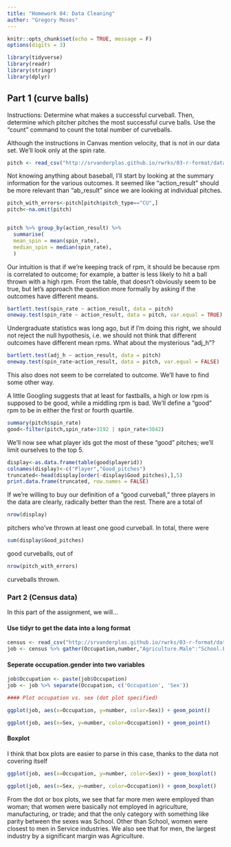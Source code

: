 ```yaml
---
title: "Homework 04: Data Cleaning"
author: "Gregory Moses"
---
```


```r
knitr::opts_chunk$set(echo = TRUE, message = F)
options(digits = 3)

library(tidyverse)
library(readr)
library(stringr)
library(dplyr)
```



## Part 1 (curve balls)
Instructions: Determine what makes a successful curveball. Then, determine which pitcher pitches the most successful curve balls. Use the "count" command to count the total number of curveballs.

Although the instructions in Canvas mention velocity, that is not in our data set. We'll look only at the spin rate.

```r
pitch <- read_csv("http://srvanderplas.github.io/rwrks/03-r-format/data/pitch.csv")
```
Not knowing anything about baseball, I'll start by looking at the summary information for the various outcomes. It seemed like "action_result" should be more relevant than "ab_result" since we are looking at individual pitches.

```r
pitch_with_errors<-pitch[pitch$pitch_type=="CU",]
pitch<-na.omit(pitch)


pitch %>% group_by(action_result) %>% 
  summarise(
  mean_spin = mean(spin_rate),
  median_spin = median(spin_rate),
  )
```
Our intuition is that if we're keeping track of rpm, it should be because rpm is correlated to outcome; for example, a batter is less likely to hit a ball thrown with a high rpm. From the table, that doesn't obviously seem to be true, but let's approach the question more formally by asking if the outcomes have different means.

```r
bartlett.test(spin_rate ~ action_result, data = pitch)
oneway.test(spin_rate ~ action_result, data = pitch, var.equal = TRUE)
```

Undergraduate statistics was long ago, but if I'm doing this right, we should not reject the null hypothesis, i.e. we should not think that different outcomes have different mean rpms. What about the mysterious "adj_h"? 
```r
bartlett.test(adj_h ~ action_result, data = pitch)
oneway.test(spin_rate~action_result, data = pitch, var.equal = FALSE)
```

This also does not seem to be correlated to outcome. We'll have to find some other way.


A little Googling suggests that at least for fastballs, a high or low rpm is supposed to be good, while a middling rpm is bad. We'll define a "good" rpm to be in either the first or fourth quartile.
```r
summary(pitch$spin_rate)
good<-filter(pitch,spin_rate>3192 | spin_rate<3042)
```



We'll now see what player ids got the most of these "good" pitches; we'll limit ourselves to the top 5.

```r
display<-as.data.frame(table(good$playerid))
colnames(display)<-c("Player","Good_pitches")
truncated<-head(display[order(-display$Good_pitches),],5)
print.data.frame(truncated, row.names = FALSE)

```
If we're willing to buy our definition of a "good curveball," three players in the data are clearly, radically better than the rest.  There are a total of
```r
nrow(display)
```
pitchers who've thrown at least one good curveball. In total, there were
```r
sum(display$Good_pitches)
```
good curveballs, out of
```r
nrow(pitch_with_errors)
```
curveballs thrown.

### Part 2 (Census data)

In this part of the assignment, we will...

#### Use tidyr to get the data into a long format

```r
census <- read_csv("http://srvanderplas.github.io/rwrks/03-r-format/data/occupation-1870.csv")
job <- census %>% gather(Occupation,number,"Agriculture.Male":"School.Female")
```

#### Seperate occupation.gender into two variables

```r
job$Occupation <- paste(job$Occupation)
job <- job %>% separate(Occupation, c('Occupation', 'Sex'))
```

```r

#### Plot occupation vs. sex (dot plot specified)

ggplot(job, aes(x=Occupation, y=number, color=Sex)) + geom_point()

ggplot(job, aes(x=Sex, y=number, color=Occupation)) + geom_point()
```

#### Boxplot

I think that box plots are easier to parse in this case, thanks to the data not covering itself

```r
ggplot(job, aes(x=Occupation, y=number, color=Sex)) + geom_boxplot()

ggplot(job, aes(x=Sex, y=number, color=Occupation)) + geom_boxplot()
```

From the dot or box plots, we see that far more men were employed than woman; that women were basically not employed in agriculture, manufacturing, or trade; and that the only category with something like parity between the sexes was School. Other than School, women were closest to men in Service industries. We also see that for men, the largest industry by a significant margin was Agriculture.